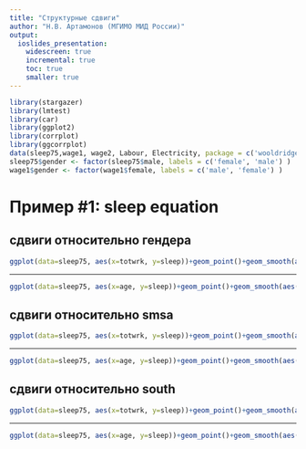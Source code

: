 ```yaml
---
title: "Структурные сдвиги"
author: "Н.В. Артамонов (МГИМО МИД России)"
output:
  ioslides_presentation:
    widescreen: true
    incremental: true
    toc: true
    smaller: true
---
```


```r
library(stargazer)
library(lmtest)
library(car)
library(ggplot2)
library(corrplot)
library(ggcorrplot)
data(sleep75,wage1, wage2, Labour, Electricity, package = c('wooldridge', 'Ecdat') )
sleep75$gender <- factor(sleep75$male, labels = c('female', 'male') )
wage1$gender <- factor(wage1$female, labels = c('male', 'female') )
```

# Пример #1: sleep equation

## сдвиги относительно гендера

```r
ggplot(data=sleep75, aes(x=totwrk, y=sleep))+geom_point()+geom_smooth(aes(col=gender), method=lm, formula=y~x, se=FALSE)
```

---

```r
ggplot(data=sleep75, aes(x=age, y=sleep))+geom_point()+geom_smooth(aes(col=gender), method=lm, formula=y~x, se=FALSE)
```

## сдвиги относительно smsa

```r
ggplot(data=sleep75, aes(x=totwrk, y=sleep))+geom_point()+geom_smooth(aes(col=as.factor(smsa)), method=lm, formula=y~x, se=FALSE)
```

---

```r
ggplot(data=sleep75, aes(x=age, y=sleep))+geom_point()+geom_smooth(aes(col=as.factor(smsa)), method=lm, formula=y~x, se=FALSE)
```

## сдвиги относительно south

```r
ggplot(data=sleep75, aes(x=totwrk, y=sleep))+geom_point()+geom_smooth(aes(col=as.factor(south)), method=lm, formula=y~x, se=FALSE)
```

---

```r
ggplot(data=sleep75, aes(x=age, y=sleep))+geom_point()+geom_smooth(aes(col=as.factor(south)), method=lm, formula=y~x, se=FALSE)
```